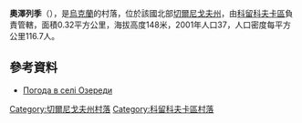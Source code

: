 {{coord|51|46|42|N|32|22|45|E|scale:100000|display=title}}

'''奧澤列季'''（{{lang-uk|Озереди}}），是[[烏克蘭|烏克蘭]]的村落，位於該國北部[[切爾尼戈夫州|切爾尼戈夫州]]，由[[科留科夫卡區|科留科夫卡區]]負責管轄，面積0.32平方公里，海拔高度148米，2001年人口37，人口密度每平方公里116.7人。

==參考資料==
*[http://weather.in.ua/ua/chernigovskaja/18530 Погода в селі Озереди] {{Wayback|url=http://weather.in.ua/ua/chernigovskaja/18530 |date=20160305215651 }}

[[Category:切爾尼戈夫州村落|Category:切爾尼戈夫州村落]]
[[Category:科留科夫卡區村落|Category:科留科夫卡區村落]]


{{Chernihiv-geo-stub}}